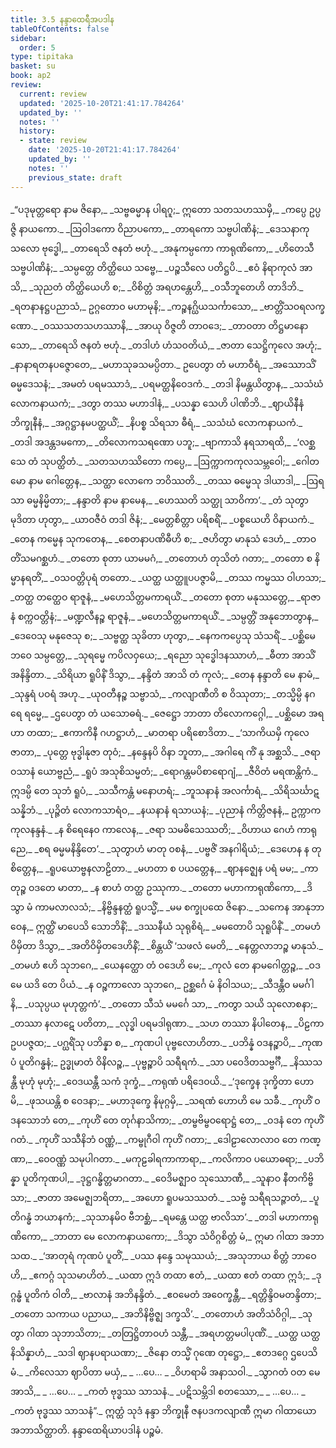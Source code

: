 ```yaml
---
title: 3.5 နန္ဒာထေရီအပဒါန
tableOfContents: false
sidebar:
  order: 5
type: tipitaka
basket: su
book: ap2
review:
  current: review
  updated: '2025-10-20T21:41:17.784264'
  updated_by: ''
  notes: ''
  history:
  - state: review
    date: '2025-10-20T21:41:17.784264'
    updated_by: ''
    notes: ''
    previous_state: draft
---
```



<DynamicBreadcrumb />


<ReviewStatus review={frontmatter.review} showDetails={true} />

<HypothesisAnnotation frontmatter={frontmatter} />

<Division number="166" book="ap2" e="ch" v="20" p="68">

<Paragraph number="868" type="verses" book="ap2">
_“ပဒုမုတ္တရော နာမ ဇိနော,_  
_သဗ္ဗဓမ္မာန ပါရဂူ;_  
ဣတော သတသဟဿမှိ,_  
_ကပ္ပေ ဥပ္ပဇ္ဇိ နာယကော._  

</Paragraph>

</Division>
<Division number="167" book="ap2" e="ch" v="20" p="68">

<Paragraph number="869" type="verses" book="ap2">
_ဩဝါဒကော ဝိညာပကော,_  
_တာရကော သဗ္ဗပါဏိနံ;_  
_ဒေသနာကုသလော ဗုဒ္ဓေါ,_  
_တာရေသိ ဇနတံ ဗဟုံ._  

</Paragraph>

</Division>
<Division number="168" book="ap2" e="ch" v="20" p="68">

<Paragraph number="870" type="verses" book="ap2">
_အနုကမ္ပကော ကာရုဏိကော,_  
_ဟိတေသီ သဗ္ဗပါဏိနံ;_  
_သမ္ပတ္တေ တိတ္ထိယေ သဗ္ဗေ,_  
_ပဉ္စသီလေ ပတိဋ္ဌပိ._  

</Paragraph>

</Division>
<Division number="169" book="ap2" e="ch" v="20" p="69">

<Paragraph number="871" type="verses" book="ap2">
_ဧဝံ နိရာကုလံ အာသိ,_  
_သုညတံ တိတ္ထိယေဟိ စ;_  
_ဝိစိတ္တံ အရဟန္တေဟိ,_  
_ဝသီဘူတေဟိ တာဒိဘိ._  

</Paragraph>

</Division>
<Division number="170" book="ap2" e="ch" v="20" p="126">

<Paragraph number="872" type="verses" book="ap2">
_ရတနာနဋ္ဌပညာသံ,_  
ဥဂ္ဂတောဝ မဟာမုနိ;_  
_ကဉ္စနဂ္ဃိယသင်္ကာသော,_  
_ဗာတ္တိံသဝရလက္ခဏော._  

</Paragraph>

</Division>
<Division number="171" book="ap2" e="ch" v="20" p="126">

<Paragraph number="873" type="verses" book="ap2">
_ဝဿသတသဟဿာနိ,_  
_အာယု ဝိဇ္ဇတိ တာဝဒေ;_  
_တာဝတာ တိဋ္ဌမာနော သော,_  
_တာရေသိ ဇနတံ ဗဟုံ._  

</Paragraph>

</Division>
<Division number="172" book="ap2" e="ch" v="20" p="126">

<Paragraph number="874" type="verses" book="ap2">
_တဒါဟံ ဟံသဝတိယံ,_  
_ဇာတာ သေဋ္ဌိကုလေ အဟုံ;_  
_နာနာရတနပဇ္ဇောတေ,_  
_မဟာသုခသမပ္ပိတာ._  

</Paragraph>

</Division>
<Division number="173" book="ap2" e="ch" v="20" p="126">

<Paragraph number="875" type="verses" book="ap2">
ဥပေတွာ တံ မဟာဝီရံ,_  
_အဿောသိံ ဓမ္မဒေသနံ;_  
_အမတံ ပရမဿာဒံ,_  
_ပရမတ္ထနိဝေဒကံ._  

</Paragraph>

</Division>
<Division number="174" book="ap2" e="ch" v="20" p="127">

<Paragraph number="876" type="verses" book="ap2">
_တဒါ နိမန္တယိတွာန,_  
_သသံဃံ လောကနာယကံ;_  
_ဒတွာ တဿ မဟာဒါနံ,_  
_ပသန္နာ သေဟိ ပါဏိဘိ._  

</Paragraph>

</Division>
<Division number="175" book="ap2" e="ch" v="20" p="127">

<Paragraph number="877" type="verses" book="ap2">
_ဈာယိနီနံ ဘိက္ခုနီနံ,_  
_အဂ္ဂဋ္ဌာနမပတ္ထယိံ;_  
_နိပစ္စ သိရသာ ဓီရံ,_  
_သသံဃံ လောကနာယကံ._  

</Paragraph>

</Division>
<Division number="176" book="ap2" e="ch" v="20" p="127">

<Paragraph number="878" type="verses" book="ap2">
_တဒါ အဒန္တဒမကော,_  
_တိလောကသရဏော ပဘူ;_  
_ဗျာကာသိ နရသာရထိ,_  
_‘လစ္ဆသေ တံ သုပတ္ထိတံ._  

</Paragraph>

</Division>
<Division number="177" book="ap2" e="ch" v="20" p="127">

<Paragraph number="879" type="verses" book="ap2">
_သတသဟဿိတော ကပ္ပေ,_  
_ဩက္ကာကကုလသမ္ဘဝေါ;_  
_ဂေါတမော နာမ ဂေါတ္တေန,_  
_သတ္ထာ လောကေ ဘဝိဿတိ._  

</Paragraph>

</Division>
<Division number="178" book="ap2" e="ch" v="20" p="127">

<Paragraph number="880" type="verses" book="ap2">
_တဿ ဓမ္မေသု ဒါယာဒါ,_  
_ဩရသာ ဓမ္မနိမ္မိတာ;_  
_နန္ဒာတိ နာမ နာမေန,_  
_ဟေဿတိ သတ္ထု သာဝိကာ’._  

</Paragraph>

</Division>
<Division number="179" book="ap2" e="ch" v="20" p="127">

<Paragraph number="881" type="verses" book="ap2">
_တံ သုတွာ မုဒိတာ ဟုတွာ,_  
_ယာဝဇီဝံ တဒါ ဇိနံ;_  
_မေတ္တစိတ္တာ ပရိစရိံ,_  
_ပစ္စယေဟိ ဝိနာယကံ._  

</Paragraph>

</Division>
<Division number="180" book="ap2" e="ch" v="20" p="127">

<Paragraph number="882" type="verses" book="ap2">
_တေန ကမ္မေန သုကတေန,_  
_စေတနာပဏိဓီဟိ စ;_  
_ဇဟိတွာ မာနုသံ ဒေဟံ,_  
_တာဝတိံသမဂစ္ဆဟံ._  

</Paragraph>

</Division>
<Division number="181" book="ap2" e="ch" v="20" p="127">

<Paragraph number="883" type="verses" book="ap2">
_တတော စုတာ ယာမမဂံ,_  
_တတောဟံ တုသိတံ ဂတာ;_  
_တတော စ နိမ္မာနရတိံ,_  
_ဝသဝတ္တိပုရံ တတော._  

</Paragraph>

</Division>
<Division number="182" book="ap2" e="ch" v="20" p="127">

<Paragraph number="884" type="verses" book="ap2">
_ယတ္ထ ယတ္ထူပပဇ္ဇာမိ,_  
_တဿ ကမ္မဿ ဝါဟသာ;_  
_တတ္ထ တတ္ထေဝ ရာဇူနံ,_  
_မဟေသိတ္တမကာရယိံ._  

</Paragraph>

</Division>
<Division number="183" book="ap2" e="ch" v="20" p="127">

<Paragraph number="885" type="verses" book="ap2">
_တတော စုတာ မနုဿတ္တေ,_  
_ရာဇာနံ စက္ကဝတ္တိနံ;_  
_မဏ္ဍလီနဉ္စ ရာဇူနံ,_  
_မဟေသိတ္တမကာရယိံ._  

</Paragraph>

</Division>
<Division number="184" book="ap2" e="ch" v="20" p="127">

<Paragraph number="886" type="verses" book="ap2">
_သမ္ပတ္တိံ အနုဘောတွာန,_  
_ဒေဝေသု မနုဇေသု စ;_  
_သဗ္ဗတ္ထ သုခိတာ ဟုတွာ,_  
_နေကကပ္ပေသု သံသရိံ._  

</Paragraph>

</Division>
<Division number="185" book="ap2" e="ch" v="20" p="128">

<Paragraph number="887" type="verses" book="ap2">
_ပစ္ဆိမေ ဘဝေ သမ္ပတ္တေ,_  
_သုရမ္မေ ကပိလဝှယေ;_  
_ရညော သုဒ္ဓေါဒနဿာဟံ,_  
_ဓီတာ အာသိံ အနိန္ဒိတာ._  

</Paragraph>

</Division>
<Division number="186" book="ap2" e="ch" v="20" p="128">

<Paragraph number="888" type="verses" book="ap2">
_သိရိယာ ရူပိနိံ ဒိသွာ,_  
_နန္ဒိတံ အာသိ တံ ကုလံ;_  
_တေန နန္ဒာတိ မေ နာမံ,_  
_သုန္ဒရံ ပဝရံ အဟု._  

</Paragraph>

</Division>
<Division number="187" book="ap2" e="ch" v="20" p="128">

<Paragraph number="889" type="verses" book="ap2">
_ယုဝတီနဉ္စ သဗ္ဗာသံ,_  
_ကလျာဏီတိ စ ဝိဿုတာ;_  
_တသ္မိမ္ပိ နဂရေ ရမ္မေ,_  
_ဌပေတွာ တံ ယသောဓရံ._  

</Paragraph>

</Division>
<Division number="188" book="ap2" e="ch" v="20" p="128">

<Paragraph number="890" type="verses" book="ap2">
_ဇေဋ္ဌော ဘာတာ တိလောကဂ္ဂေါ,_  
_ပစ္ဆိမော အရဟာ တထာ;_  
_ဧကာကိနီ ဂဟဋ္ဌာဟံ,_  
_မာတရာ ပရိစောဒိတာ._  

</Paragraph>

</Division>
<Division number="189" book="ap2" e="ch" v="20" p="128">

<Paragraph number="891" type="verses" book="ap2">
_‘သာကိယမှိ ကုလေ ဇာတာ,_  
_ပုတ္တေ ဗုဒ္ဓါနုဇာ တုဝံ;_  
_နန္ဒေနပိ ဝိနာ ဘူတာ,_  
_အဂါရေ ကိံ နု အစ္ဆသိ._  

</Paragraph>

</Division>
<Division number="190" book="ap2" e="ch" v="20" p="128">

<Paragraph number="892" type="verses" book="ap2">
_ဇရာဝသာနံ ယောဗ္ဗညံ,_  
_ရူပံ အသုစိသမ္မတံ;_  
_ရောဂန္တမပိစာရောဂျံ,_  
_ဇီဝိတံ မရဏန္တိကံ._  

</Paragraph>

</Division>
<Division number="191" book="ap2" e="ch" v="20" p="128">

<Paragraph number="893" type="verses" book="ap2">
ဣဒမ္ပိ တေ သုဘံ ရူပံ,_  
_သသီကန္တံ မနောဟရံ;_  
_ဘူသနာနံ အလင်္ကာရံ,_  
_သိရိသင်္ဃာဋသန္နိဘံ._  

</Paragraph>

</Division>
<Division number="192" book="ap2" e="ch" v="20" p="128">

<Paragraph number="894" type="verses" book="ap2">
_ပုဉ္ဇိတံ လောကသာရံဝ,_  
_နယနာနံ ရသာယနံ;_  
_ပုညာနံ ကိတ္တိဇနနံ,_  
ဥက္ကာကကုလနန္ဒနံ._  

</Paragraph>

</Division>
<Division number="193" book="ap2" e="ch" v="20" p="128">

<Paragraph number="895" type="verses" book="ap2">
_န စိရေနေဝ ကာလေန,_  
_ဇရာ သမဓိသေဿတိ;_  
_ဝိဟာယ ဂေဟံ ကာရုညေ,_  
_စရ ဓမ္မမနိန္ဒိတေ’._  

</Paragraph>

</Division>
<Division number="194" book="ap2" e="ch" v="20" p="128">

<Paragraph number="896" type="verses" book="ap2">
_သုတွာဟံ မာတု ဝစနံ,_  
_ပဗ္ဗဇိံ အနဂါရိယံ;_  
_ဒေဟေန န တု စိတ္တေန,_  
_ရူပယောဗ္ဗနလာဠိတာ._  

</Paragraph>

</Division>
<Division number="195" book="ap2" e="ch" v="20" p="158">

<Paragraph number="897" type="verses" book="ap2">
_မဟတာ စ ပယတ္တေန,_  
_ဈာနဇ္ဈေန ပရံ မမ;_  
_ကာတုဉ္စ ဝဒတေ မာတာ,_  
_န စာဟံ တတ္ထ ဥဿုကာ._  

</Paragraph>

</Division>
<Division number="196" book="ap2" e="ch" v="20" p="128">

<Paragraph number="898" type="verses" book="ap2">
_တတော မဟာကာရုဏိကော,_  
_ဒိသွာ မံ ကာမလာလသံ;_  
_နိဗ္ဗိန္ဒနတ္ထံ ရူပသ္မိံ,_  
_မမ စက္ခုပထေ ဇိနော._  

</Paragraph>

</Division>
<Division number="197" book="ap2" e="ch" v="20" p="128">

<Paragraph number="899" type="verses" book="ap2">
_သကေန အာနုဘာဝေန,_  
ဣတ္ထိံ မာပေသိ သောဘိနိံ;_  
_ဒဿနီယံ သုရုစိရံ,_  
_မမတောပိ သုရူပိနိံ._  

</Paragraph>

</Division>
<Division number="198" book="ap2" e="ch" v="20" p="129">

<Paragraph number="900" type="verses" book="ap2">
_တမဟံ ဝိမှိတာ ဒိသွာ,_  
_အတိဝိမှိတဒေဟိနိံ;_  
_စိန္တယိံ ‘သဖလံ မေတိ,_  
_နေတ္တလာဘဉ္စ မာနုသံ._  

</Paragraph>

</Division>
<Division number="199" book="ap2" e="ch" v="20" p="129">

<Paragraph number="901" type="verses" book="ap2">
_တမဟံ ဧဟိ သုဘဂေ,_  
_ယေနတ္ထော တံ ဝဒေဟိ မေ;_  
_ကုလံ တေ နာမဂေါတ္တဉ္စ,_  
_ဝဒ မေ ယဒိ တေ ပိယံ._  

</Paragraph>

</Division>
<Division number="200" book="ap2" e="ch" v="20" p="129">

<Paragraph number="902" type="verses" book="ap2">
_န ဝဉ္စကာလော သုဘဂေ,_  
ဥစ္ဆင်္ဂေ မံ နိဝါသယ;_  
_သီဒန္တီဝ မမင်္ဂါနိ,_  
_ပသုပ္ပယ မုဟုတ္တကံ’._  

</Paragraph>

</Division>
<Division number="201" book="ap2" e="ch" v="20" p="129">

<Paragraph number="903" type="verses" book="ap2">
_တတော သီသံ မမင်္ဂေ သာ,_  
_ကတွာ သယိ သုလောစနာ;_  
_တဿာ နလာဋေ ပတိတာ,_  
_လုဒ္ဓါ ပရမဒါရုဏာ._  

</Paragraph>

</Division>
<Division number="202" book="ap2" e="ch" v="20" p="129">

<Paragraph number="904" type="verses" book="ap2">
_သဟ တဿာ နိပါတေန,_  
_ပိဠကာ ဥပပဇ္ဇထ;_  
_ပဂ္ဃရိံသု ပဘိန္နာ စ,_  
_ကုဏပါ ပုဗ္ဗလောဟိတာ._  

</Paragraph>

</Division>
<Division number="203" book="ap2" e="ch" v="20" p="129">

<Paragraph number="905" type="verses" book="ap2">
_ပဘိန္နံ ဝဒနဉ္စာပိ,_  
_ကုဏပံ ပူတိဂန္ဓနံ;_  
ဥဒ္ဓုမာတံ ဝိနိလဉ္စ,_  
_ပုဗ္ဗဉ္စာပိ သရီရကံ._  

</Paragraph>

</Division>
<Division number="204" book="ap2" e="ch" v="20" p="129">

<Paragraph number="906" type="verses" book="ap2">
_သာ ပဝေဒိတသဗ္ဗင်္ဂီ,_  
_နိဿသန္တီ မုဟုံ မုဟုံ;_  
_ဝေဒယန္တီ သကံ ဒုက္ခံ,_  
_ကရုဏံ ပရိဒေဝယိ._  

</Paragraph>

</Division>
<Division number="205" book="ap2" e="ch" v="20" p="129">

<Paragraph number="907" type="verses" book="ap2">
_‘ဒုက္ခေန ဒုက္ခိတာ ဟောမိ,_  
_ဖုသယန္တိ စ ဝေဒနာ;_  
_မဟာဒုက္ခေ နိမုဂ္ဂမှိ,_  
_သရဏံ ဟောဟိ မေ သခီ._  

</Paragraph>

</Division>
<Division number="206" book="ap2" e="ch" v="20" p="129">

<Paragraph number="908" type="verses" book="ap2">
_ကုဟိံ ဝဒနသောဘံ တေ,_  
_ကုဟိံ တေ တုင်္ဂနာသိကာ;_  
_တမ္ဗဗိမ္ဗဝရောဋ္ဌံ တေ,_  
_ဝဒနံ တေ ကုဟိံ ဂတံ._  

</Paragraph>

</Division>
<Division number="207" book="ap2" e="ch" v="20" p="130">

<Paragraph number="909" type="verses" book="ap2">
_ကုဟိံ သသီနိဘံ ဝဏ္ဏံ,_  
_ကမ္ဗုဂီဝါ ကုဟိံ ဂတာ;_  
_ဒေါဠာလောလာဝ တေ ကဏ္ဏာ,_  
_ဝေဝဏ္ဏံ သမုပါဂတာ._  

</Paragraph>

</Division>
<Division number="208" book="ap2" e="ch" v="20" p="130">

<Paragraph number="910" type="verses" book="ap2">
_မကုဠခါရကာကာရာ,_  
_ကလိကာဝ ပယောဓရာ;_  
_ပဘိန္နာ ပူတိကုဏပါ,_  
_ဒုဋ္ဌဂန္ဓိတ္တမာဂတာ._  

</Paragraph>

</Division>
<Division number="209" book="ap2" e="ch" v="20" p="130">

<Paragraph number="911" type="verses" book="ap2">
_ဝေဒိမဇ္ဈာဝ သုဿောဏီ,_  
_သူနာဝ နီတကိဗ္ဗိသာ;_  
_ဇာတာ အမေဇ္ဈဘရိတာ,_  
_အဟော ရူပမသဿတံ._  

</Paragraph>

</Division>
<Division number="210" book="ap2" e="ch" v="20" p="130">

<Paragraph number="912" type="verses" book="ap2">
_သဗ္ဗံ သရီရသဉ္ဇာတံ,_  
_ပူတိဂန္ဓံ ဘယာနကံ;_  
_သုသာနမိဝ ဗီဘစ္ဆံ,_  
_ရမန္တေ ယတ္ထ ဗာလိသာ’._  

</Paragraph>

</Division>
<Division number="211" book="ap2" e="ch" v="20" p="130">

<Paragraph number="913" type="verses" book="ap2">
_တဒါ မဟာကာရုဏိကော,_  
_ဘာတာ မေ လောကနာယကော;_  
_ဒိသွာ သံဝိဂ္ဂစိတ္တံ မံ,_  
ဣမာ ဂါထာ အဘာသထ._  

</Paragraph>

</Division>
<Division number="212" book="ap2" e="ch" v="20" p="130">

<Paragraph number="914" type="verses" book="ap2">
_‘အာတုရံ ကုဏပံ ပူတိံ,_  
_ပဿ နန္ဒေ သမုဿယံ;_  
_အသုဘာယ စိတ္တံ ဘာဝေဟိ,_  
_ဧကဂ္ဂံ သုသမာဟိတံ._  

</Paragraph>

</Division>
<Division number="213" book="ap2" e="ch" v="20" p="130">

<Paragraph number="915" type="verses" book="ap2">
_ယထာ ဣဒံ တထာ ဧတံ,_  
_ယထာ ဧတံ တထာ ဣဒံ;_  
_ဒုဂ္ဂန္ဓံ ပူတိကံ ဝါတိ,_  
_ဗာလာနံ အဘိနန္ဒိတံ._  

</Paragraph>

</Division>
<Division number="214" book="ap2" e="ch" v="20" p="130">

<Paragraph number="916" type="verses" book="ap2">
_ဧဝမေတံ အဝေက္ခန္တီ,_  
_ရတ္တိန္ဒိဝမတန္ဒိတာ;_  
_တတော သကာယ ပညာယ,_  
_အဘိနိဗ္ဗိဇ္ဈ ဒက္ခသိ’._  

</Paragraph>

</Division>
<Division number="215" book="ap2" e="ch" v="20" p="130">

<Paragraph number="917" type="verses" book="ap2">
_တတောဟံ အတိသံဝိဂ္ဂါ,_  
_သုတွာ ဂါထာ သုဘာသိတာ;_  
_တတြဋ္ဌိတာဝဟံ သန္တီ,_  
_အရဟတ္တမပါပုဏိံ._  

</Paragraph>

</Division>
<Division number="216" book="ap2" e="ch" v="20" p="130">

<Paragraph number="918" type="verses" book="ap2">
_ယတ္ထ ယတ္ထ နိသိန္နာဟံ,_  
_သဒါ ဈာနပရာယဏာ;_  
_ဇိနော တသ္မိံ ဂုဏေ တုဋ္ဌော,_  
_ဧတဒဂ္ဂေ ဌပေသိ မံ._  

</Paragraph>

</Division>
<Division number="217" book="ap2" e="ch" v="20" p="130">

<Paragraph number="919" type="verses" book="ap2">
_ကိလေသာ ဈာပိတာ မယှံ,_  
_ …ပေ… _  
_ဝိဟရာမိ အနာသဝါ._  

</Paragraph>

</Division>
<Division number="218" book="ap2" e="ch" v="20" p="130">

<Paragraph number="920" type="verses" book="ap2">
_သွာဂတံ ဝတ မေ အာသိ,_  
_ …ပေ… _  
_ကတံ ဗုဒ္ဓဿ သာသနံ._  

</Paragraph>

</Division>
<Division number="219" book="ap2" e="ch" v="20" p="130">

<Paragraph number="921" type="verses" book="ap2">
_ပဋိသမ္ဘိဒါ စတဿော,_  
_ …ပေ… _  
_ကတံ ဗုဒ္ဓဿ သာသနံ”._  

</Paragraph>

<Paragraph number="922" book="ap2">
ဣတ္ထံ သုဒံ နန္ဒာ ဘိက္ခုနီ ဇနပဒကလျာဏီ ဣမာ ဂါထာယော အဘာသိတ္ထာတိ.

</Paragraph>
</Division>

<Paragraph number="923" type="center" book="ap2">
နန္ဒာထေရိယာပဒါနံ ပဉ္စမံ.
</Paragraph>